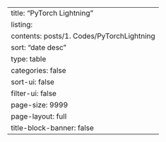 ---
title: "PyTorch Lightning"
listing:
  contents: posts/1. Codes/PyTorchLightning
  sort: "date desc"
  type: table
  categories: false
  sort-ui: false
  filter-ui: false
  page-size: 9999
page-layout: full
title-block-banner: false
---
